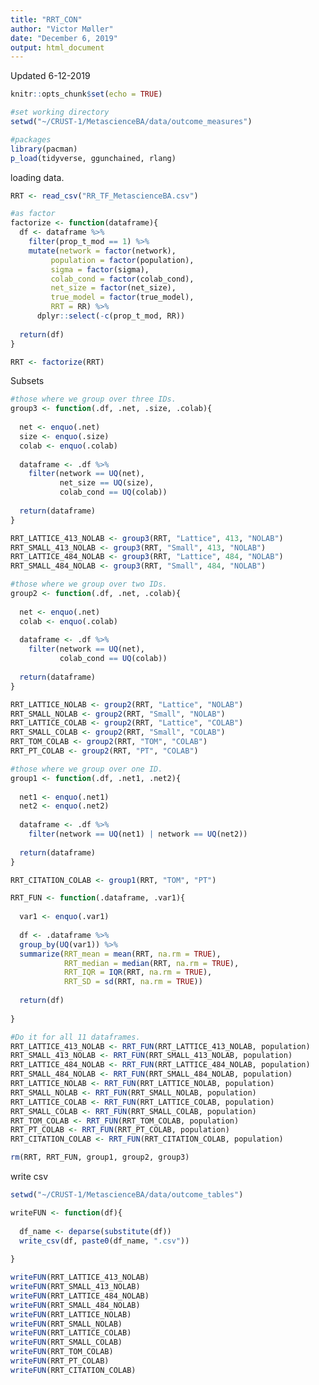 ```yaml
---
title: "RRT_CON"
author: "Victor Møller"
date: "December 6, 2019"
output: html_document
---
```


Updated 6-12-2019

```r
knitr::opts_chunk$set(echo = TRUE)
```

```r
#set working directory
setwd("~/CRUST-1/MetascienceBA/data/outcome_measures")

#packages 
library(pacman)
p_load(tidyverse, ggunchained, rlang) 
```

loading data. 

```r

RRT <- read_csv("RR_TF_MetascienceBA.csv")

#as factor
factorize <- function(dataframe){
  df <- dataframe %>%
    filter(prop_t_mod == 1) %>%
    mutate(network = factor(network),
         population = factor(population),
         sigma = factor(sigma),
         colab_cond = factor(colab_cond),
         net_size = factor(net_size),
         true_model = factor(true_model),
         RRT = RR) %>%
      dplyr::select(-c(prop_t_mod, RR))
  
  return(df)
}

RRT <- factorize(RRT)

```

Subsets

```r

#those where we group over three IDs. 
group3 <- function(.df, .net, .size, .colab){
  
  net <- enquo(.net)
  size <- enquo(.size)
  colab <- enquo(.colab)
  
  dataframe <- .df %>%
    filter(network == UQ(net),
           net_size == UQ(size),
           colab_cond == UQ(colab))
 
  return(dataframe) 
}

RRT_LATTICE_413_NOLAB <- group3(RRT, "Lattice", 413, "NOLAB")
RRT_SMALL_413_NOLAB <- group3(RRT, "Small", 413, "NOLAB")
RRT_LATTICE_484_NOLAB <- group3(RRT, "Lattice", 484, "NOLAB")
RRT_SMALL_484_NOLAB <- group3(RRT, "Small", 484, "NOLAB")

#those where we group over two IDs. 
group2 <- function(.df, .net, .colab){
  
  net <- enquo(.net)
  colab <- enquo(.colab)
  
  dataframe <- .df %>%
    filter(network == UQ(net),
           colab_cond == UQ(colab))
 
  return(dataframe) 
}

RRT_LATTICE_NOLAB <- group2(RRT, "Lattice", "NOLAB")
RRT_SMALL_NOLAB <- group2(RRT, "Small", "NOLAB")
RRT_LATTICE_COLAB <- group2(RRT, "Lattice", "COLAB")
RRT_SMALL_COLAB <- group2(RRT, "Small", "COLAB")
RRT_TOM_COLAB <- group2(RRT, "TOM", "COLAB")
RRT_PT_COLAB <- group2(RRT, "PT", "COLAB")

#those where we group over one ID.  
group1 <- function(.df, .net1, .net2){
  
  net1 <- enquo(.net1)
  net2 <- enquo(.net2)
  
  dataframe <- .df %>%
    filter(network == UQ(net1) | network == UQ(net2))
 
  return(dataframe) 
}

RRT_CITATION_COLAB <- group1(RRT, "TOM", "PT")

```

```r

RRT_FUN <- function(.dataframe, .var1){
  
  var1 <- enquo(.var1)
  
  df <- .dataframe %>%
  group_by(UQ(var1)) %>%
  summarize(RRT_mean = mean(RRT, na.rm = TRUE),
            RRT_median = median(RRT, na.rm = TRUE),
            RRT_IQR = IQR(RRT, na.rm = TRUE),
            RRT_SD = sd(RRT, na.rm = TRUE))
  
  return(df)
  
}

#Do it for all 11 dataframes. 
RRT_LATTICE_413_NOLAB <- RRT_FUN(RRT_LATTICE_413_NOLAB, population)
RRT_SMALL_413_NOLAB <- RRT_FUN(RRT_SMALL_413_NOLAB, population)
RRT_LATTICE_484_NOLAB <- RRT_FUN(RRT_LATTICE_484_NOLAB, population)
RRT_SMALL_484_NOLAB <- RRT_FUN(RRT_SMALL_484_NOLAB, population)
RRT_LATTICE_NOLAB <- RRT_FUN(RRT_LATTICE_NOLAB, population)
RRT_SMALL_NOLAB <- RRT_FUN(RRT_SMALL_NOLAB, population)
RRT_LATTICE_COLAB <- RRT_FUN(RRT_LATTICE_COLAB, population)
RRT_SMALL_COLAB <- RRT_FUN(RRT_SMALL_COLAB, population)
RRT_TOM_COLAB <- RRT_FUN(RRT_TOM_COLAB, population)
RRT_PT_COLAB <- RRT_FUN(RRT_PT_COLAB, population)
RRT_CITATION_COLAB <- RRT_FUN(RRT_CITATION_COLAB, population)

rm(RRT, RRT_FUN, group1, group2, group3)
```

write csv 

```r

setwd("~/CRUST-1/MetascienceBA/data/outcome_tables")

writeFUN <- function(df){
  
  df_name <- deparse(substitute(df))
  write_csv(df, paste0(df_name, ".csv"))
  
}

writeFUN(RRT_LATTICE_413_NOLAB)
writeFUN(RRT_SMALL_413_NOLAB)
writeFUN(RRT_LATTICE_484_NOLAB)
writeFUN(RRT_SMALL_484_NOLAB)
writeFUN(RRT_LATTICE_NOLAB)
writeFUN(RRT_SMALL_NOLAB)
writeFUN(RRT_LATTICE_COLAB)
writeFUN(RRT_SMALL_COLAB)
writeFUN(RRT_TOM_COLAB)
writeFUN(RRT_PT_COLAB)
writeFUN(RRT_CITATION_COLAB)

```

